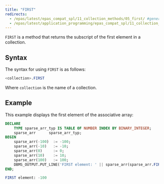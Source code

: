 ```yaml
---
title: "FIRST"
redirects:
  - /epas/latest/epas_compat_spl/11_collection_methods/05_first/ #generated for docs/epas/reorg-role-use-case-mode
  - /epas/latest/application_programming/epas_compat_spl/11_collection_methods/05_first/
---
```


<div id="first" class="registered_link"></div>

`FIRST` is a method that returns the subscript of the first element in a collection. 

## Syntax 

The syntax for using `FIRST` is as follows:

```sql
<collection>.FIRST
```

Where `collection` is the name of a collection.

## Example 

This example displays the first element of the associative array:

```sql
DECLARE
    TYPE sparse_arr_typ IS TABLE OF NUMBER INDEX BY BINARY_INTEGER;
    sparse_arr      sparse_arr_typ;
BEGIN
    sparse_arr(-100)  := -100;
    sparse_arr(-10)   := -10;
    sparse_arr(0)     := 0;
    sparse_arr(10)    := 10;
    sparse_arr(100)   := 100;
    DBMS_OUTPUT.PUT_LINE('FIRST element: ' || sparse_arr(sparse_arr.FIRST));
END;

FIRST element: -100
```
